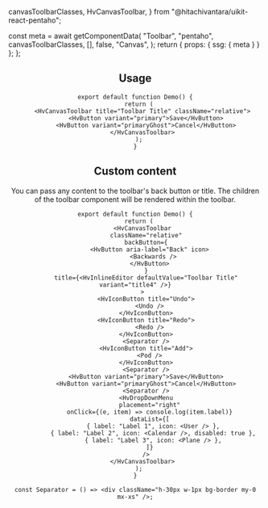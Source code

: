   canvasToolbarClasses,
  HvCanvasToolbar,
} from "@hitachivantara/uikit-react-pentaho";



  const meta = await getComponentData(
    "Toolbar",
    "pentaho",
    canvasToolbarClasses,
    [],
    false,
    "Canvas",
  );
  return { props: { ssg: { meta } } };
};

<Header />

## Usage

```tsx live
export default function Demo() {
  return (
    <HvCanvasToolbar title="Toolbar Title" className="relative">
      <HvButton variant="primary">Save</HvButton>
      <HvButton variant="primaryGhost">Cancel</HvButton>
    </HvCanvasToolbar>
  );
}
```

## Custom content

You can pass any content to the toolbar's back button or title. The children of the toolbar component will be rendered within the toolbar.

```tsx live
export default function Demo() {
  return (
    <HvCanvasToolbar
      className="relative"
      backButton={
        <HvButton aria-label="Back" icon>
          <Backwards />
        </HvButton>
      }
      title={<HvInlineEditor defaultValue="Toolbar Title" variant="title4" />}
    >
      <HvIconButton title="Undo">
        <Undo />
      </HvIconButton>
      <HvIconButton title="Redo">
        <Redo />
      </HvIconButton>
      <Separator />
      <HvIconButton title="Add">
        <Pod />
      </HvIconButton>
      <Separator />
      <HvButton variant="primary">Save</HvButton>
      <HvButton variant="primaryGhost">Cancel</HvButton>
      <Separator />
      <HvDropDownMenu
        placement="right"
        onClick={(e, item) => console.log(item.label)}
        dataList={[
          { label: "Label 1", icon: <User /> },
          { label: "Label 2", icon: <Calendar />, disabled: true },
          { label: "Label 3", icon: <Plane /> },
        ]}
      />
    </HvCanvasToolbar>
  );
}

const Separator = () => <div className="h-30px w-1px bg-border my-0 mx-xs" />;
```
